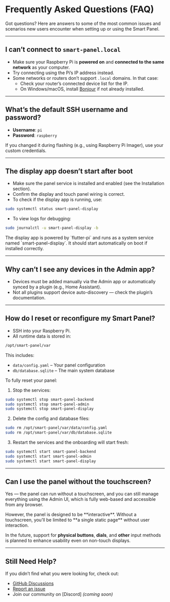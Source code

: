 
# Frequently Asked Questions (FAQ)

Got questions? Here are answers to some of the most common issues and scenarios new users encounter when setting up or
using the Smart Panel.

---

## I can’t connect to `smart-panel.local`

- Make sure your Raspberry Pi is **powered on** and **connected to the same network** as your computer.
- Try connecting using the Pi’s IP address instead.
- Some networks or routers don’t support `.local` domains. In that case:
	- Check your router’s connected device list for the IP.
	- On Windows/macOS, install [Bonjour](https://support.apple.com/kb/dl999?locale=en_US) if not already installed.

---

## What’s the default SSH username and password?

- **Username**: `pi`
- **Password**: `raspberry`

If you changed it during flashing (e.g., using Raspberry Pi Imager), use your custom credentials.

---

## The display app doesn’t start after boot

- Make sure the panel service is installed and enabled (see the Installation section).
- Confirm the display and touch panel wiring is correct.
- To check if the display app is running, use:

```bash copy
sudo systemctl status smart-panel-display
```

- To view logs for debugging:

```bash copy
sudo journalctl -u smart-panel-display -b
```

<Callout type="info">
	The display app is powered by `flutter-pi` and runs as a system service named `smart-panel-display`. It should start
	automatically on boot if installed correctly.
</Callout>

---

## Why can’t I see any devices in the Admin app?

- Devices must be added manually via the Admin app or automatically synced by a plugin (e.g., Home Assistant).
- Not all plugins support device auto-discovery — check the plugin’s documentation.

---

## How do I reset or reconfigure my Smart Panel?

- SSH into your Raspberry Pi.
- All runtime data is stored in:

```bash copy
/opt/smart-panel/var
```

This includes:

- `data/config.yaml` – Your panel configuration
- `db/database.sqlite` – The main system database

To fully reset your panel:

1. Stop the services:

```bash copy
sudo systemctl stop smart-panel-backend
sudo systemctl stop smart-panel-admin
sudo systemctl stop smart-panel-display
```

2. Delete the config and database files:

```bash copy
sudo rm /opt/smart-panel/var/data/config.yaml
sudo rm /opt/smart-panel/var/db/database.sqlite
```

3. Restart the services and the onboarding will start fresh:

```bash copy
sudo systemctl start smart-panel-backend
sudo systemctl start smart-panel-admin
sudo systemctl start smart-panel-display
```

---

## Can I use the panel without the touchscreen?

Yes — the panel can run without a touchscreen, and you can still manage everything using the Admin UI, which is fully
web-based and accessible from any browser.

<Callout type="info">
	However, the panel is designed to be **interactive**. Without a touchscreen, you’ll be limited to **a single static page**
	without user interaction.
</Callout>

In the future, support for **physical buttons**, **dials**, and **other** input methods is planned to enhance usability
even on non-touch displays.

---

## Still Need Help?

If you didn’t find what you were looking for, check out:

- [GitHub Discussions](https://github.com/fastybird/smart-panel/discussions)
- [Report an issue](https://github.com/fastybird/smart-panel/issues)
- Join our community on [Discord] *(coming soon)*
